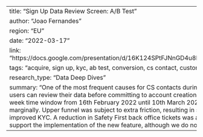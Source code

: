 ---
title: "Sign Up Data Review Screen: A/B Test"
author: "Joao Fernandes"
region: "EU"
date: "2022-03-17"
link: "https://docs.google.com/presentation/d/16K124SPtFJNnGD4u8F0h4pT9MOd0cxdbjZMPrBwDubI/edit#slide=id.gb0a5380750_0_369"
tags: "acquire, sign up, kyc, ab test, conversion, cs contact, customer support, safety first"
research_type: "Data Deep Dives"
summary: "One of the most frequent causes for CS contacts during sign-up is incorrect data. We tested whether adding a screen where users can review their data before committing to account creation would reduce CS contacts and improve KYC CR. We analyze the 3 week time window from 16th February 2022 until 10th March 2022. The data review screen improved SUi > KYCc conversion rate marginally. Upper funnel was subject to extra friction, resulting in slightly reduced performance, but this was compensated by slightly improved KYC. A reduction in Safety First back office tickets was also observed, although the sample size collected was small. We support the implementation of the new feature, although we do not expect improvements in conversion rates."
---